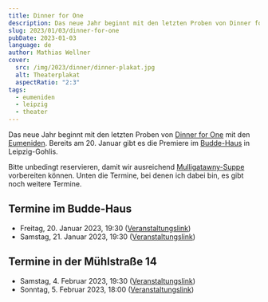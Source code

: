 ```yaml
---
title: Dinner for One
description: Das neue Jahr beginnt mit den letzten Proben von Dinner for One mit den Eumeniden. Bereits am 20. Januar gibt es die Premiere im Budde-Haus in Leipzig-Gohlis.
slug: 2023/01/03/dinner-for-one
pubDate: 2023-01-03
language: de
author: Mathias Wellner
cover:
  src: /img/2023/dinner/dinner-plakat.jpg
  alt: Theaterplakat
  aspectRatio: "2:3"
tags:
  - eumeniden
  - leipzig
  - theater
---
```


Das neue Jahr beginnt mit den letzten Proben von [Dinner for One](http://theatereumeniden.de/events/event-theater-dinner-for-one-2023-01-20/) mit den [Eumeniden](http://theatereumeniden.de). Bereits am 20. Januar gibt es die Premiere im [Budde-Haus](https://www.budde-haus.de/) in Leipzig-Gohlis.

Bitte unbedingt reservieren, damit wir ausreichend [Mulligatawny-Suppe](https://de.wikipedia.org/wiki/Mulligatawny-Suppe) vorbereiten können. Unten die Termine, bei denen ich dabei bin, es gibt noch weitere Termine.

## Termine im Budde-Haus

- Freitag, 20. Januar 2023, 19:30 ([Veranstaltungslink](https://www.budde-haus.de/veranstaltungen/theater-cafe-19/))
- Samstag, 21. Januar 2023, 19:30 ([Veranstaltungslink](https://www.budde-haus.de/veranstaltungen/theater-cafe-20/))

## Termine in der Mühlstraße 14

- Samstag, 4. Februar 2023, 19:30 ([Veranstaltungslink](https://www.muehlstrasse.de/theater.html))
- Sonntag, 5. Februar 2023, 18:00 ([Veranstaltungslink](https://www.muehlstrasse.de/theater.html))

